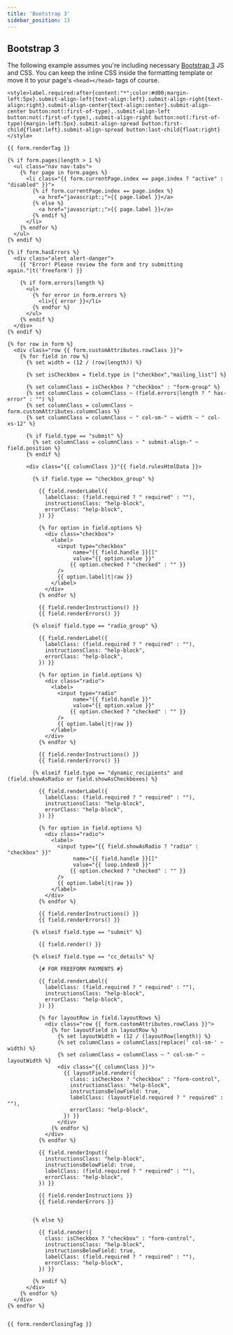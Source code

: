 ```yaml
---
title: 'Bootstrap 3'
sidebar_position: 13
---
```


## Bootstrap 3

The following example assumes you're including necessary [Bootstrap 3](https://getbootstrap.com) JS and CSS. You can keep the inline CSS inside the formatting template or move it to your page's `<head></head>` tags of course.

```twig showLineNumbers
<style>label.required:after{content:"*";color:#d00;margin-left:5px}.submit-align-left{text-align:left}.submit-align-right{text-align:right}.submit-align-center{text-align:center}.submit-align-center button:not(:first-of-type),.submit-align-left button:not(:first-of-type),.submit-align-right button:not(:first-of-type){margin-left:5px}.submit-align-spread button:first-child{float:left}.submit-align-spread button:last-child{float:right}</style>

{{ form.renderTag }}

{% if form.pages|length > 1 %}
  <ul class="nav nav-tabs">
    {% for page in form.pages %}
      <li class="{{ form.currentPage.index == page.index ? "active" : "disabled" }}">
        {% if form.currentPage.index == page.index %}
          <a href="javascript:;">{{ page.label }}</a>
        {% else %}
          <a href="javascript:;">{{ page.label }}</a>
        {% endif %}
      </li>
    {% endfor %}
  </ul>
{% endif %}

{% if form.hasErrors %}
  <div class="alert alert-danger">
    {{ "Error! Please review the form and try submitting again."|t('freeform') }}

    {% if form.errors|length %}
      <ul>
        {% for error in form.errors %}
          <li>{{ error }}</li>
        {% endfor %}
      </ul>
    {% endif %}
  </div>
{% endif %}

{% for row in form %}
  <div class="row {{ form.customAttributes.rowClass }}">
    {% for field in row %}
      {% set width = (12 / (row|length)) %}

      {% set isCheckbox = field.type in ["checkbox","mailing_list"] %}

      {% set columnClass = isCheckbox ? "checkbox" : "form-group" %}
      {% set columnClass = columnClass ~ (field.errors|length ? " has-error" : "") %}
      {% set columnClass = columnClass ~ form.customAttributes.columnClass %}
      {% set columnClass = columnClass ~ " col-sm-" ~ width ~ " col-xs-12" %}

      {% if field.type == "submit" %}
        {% set columnClass = columnClass ~ " submit-align-" ~ field.position %}
      {% endif %}

      <div class="{{ columnClass }}"{{ field.rulesHtmlData }}>

        {% if field.type == "checkbox_group" %}

          {{ field.renderLabel({
            labelClass: (field.required ? " required" : ""),
            instructionsClass: "help-block",
            errorClass: "help-block",
          }) }}

          {% for option in field.options %}
            <div class="checkbox">
              <label>
                <input type="checkbox"
                     name="{{ field.handle }}[]"
                     value="{{ option.value }}"
                    {{ option.checked ? "checked" : "" }}
                />
                {{ option.label|t|raw }}
              </label>
            </div>
          {% endfor %}

          {{ field.renderInstructions() }}
          {{ field.renderErrors() }}

        {% elseif field.type == "radio_group" %}

          {{ field.renderLabel({
            labelClass: (field.required ? " required" : ""),
            instructionsClass: "help-block",
            errorClass: "help-block",
          }) }}

          {% for option in field.options %}
            <div class="radio">
              <label>
                <input type="radio"
                     name="{{ field.handle }}"
                     value="{{ option.value }}"
                    {{ option.checked ? "checked" : "" }}
                />
                {{ option.label|t|raw }}
              </label>
            </div>
          {% endfor %}

          {{ field.renderInstructions() }}
          {{ field.renderErrors() }}

        {% elseif field.type == "dynamic_recipients" and (field.showAsRadio or field.showAsCheckboxes) %}

          {{ field.renderLabel({
            labelClass: (field.required ? " required" : ""),
            instructionsClass: "help-block",
            errorClass: "help-block",
          }) }}

          {% for option in field.options %}
            <div class="radio">
              <label>
                <input type="{{ field.showAsRadio ? "radio" : "checkbox" }}"
                     name="{{ field.handle }}[]"
                     value="{{ loop.index0 }}"
                    {{ option.checked ? "checked" : "" }}
                />
                {{ option.label|t|raw }}
              </label>
            </div>
          {% endfor %}

          {{ field.renderInstructions() }}
          {{ field.renderErrors() }}

        {% elseif field.type == "submit" %}

          {{ field.render() }}

        {% elseif field.type == "cc_details" %}

          {# FOR FREEFORM PAYMENTS #}

          {{ field.renderLabel({
            labelClass: (field.required ? " required" : ""),
            instructionsClass: "help-block",
            errorClass: "help-block",
          }) }}

          {% for layoutRow in field.layoutRows %}
            <div class="row {{ form.customAttributes.rowClass }}">
              {% for layoutField in layoutRow %}
                {% set layoutWidth = (12 / (layoutRow|length)) %}
                {% set columnClass = columnClass|replace(' col-sm-' ~ width) %}
                {% set columnClass = columnClass ~ " col-sm-" ~ layoutWidth %}
                <div class="{{ columnClass }}">
                  {{ layoutField.render({
                    class: isCheckbox ? "checkbox" : "form-control",
                    instructionsClass: "help-block",
                    instructionsBelowField: true,
                    labelClass: (layoutField.required ? " required" : ""),
                    errorClass: "help-block",
                  }) }}
                </div>
              {% endfor %}
            </div>
          {% endfor %}

          {{ field.renderInput({
            instructionsClass: "help-block",
            instructionsBelowField: true,
            labelClass: (field.required ? " required" : ""),
            errorClass: "help-block",
          }) }}

          {{ field.renderInstructions }}
          {{ field.renderErrors }}


        {% else %}

          {{ field.render({
            class: isCheckbox ? "checkbox" : "form-control",
            instructionsClass: "help-block",
            instructionsBelowField: true,
            labelClass: (field.required ? " required" : ""),
            errorClass: "help-block",
          }) }}

        {% endif %}
      </div>
    {% endfor %}
  </div>
{% endfor %}


{{ form.renderClosingTag }}
```
